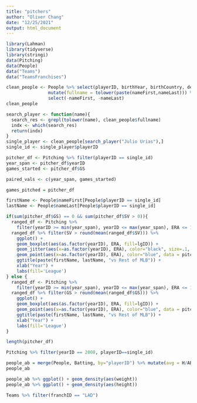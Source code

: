 ```yaml
---
title: "pitchers"
author: "Oliver Chang"
date: "12/25/2021"
output: html_document
---
```


```r
library(Lahman)
library(tidyverse)
library(stringi)
data(Pitching)
data(People)
data("Teams")
data("TeamsFranchises")
```

```r
clean_people <- People %>% select(playerID, birthYear, birthCountry, deathYear, nameFirst, nameLast, weight, height, bats, throws) %>% 
                mutate(fullname = tolower(paste(nameFirst,nameLast))) %>% 
                select(-nameFirst, -nameLast)
clean_people
```

```r
search_player <- function(name){
  search_res <- grepl(tolower(name), clean_people$fullname)
  indx <- which(search_res)
  return(indx)
}
single_player <- clean_people[search_player("Julio Urias"),]
single_id <- single_player$playerID

pitcher_df <- Pitching %>% filter(playerID == single_id)
year_span <- pitcher_df$yearID
games_started <- pitcher_df$GS

paired_vals <- c(year_span, games_started)

games_pitched = pitcher_df

firstName <- People$nameFirst[People$playerID == single_id]
lastName <- People$nameLast[People$playerID == single_id]

if(sum(pitcher_df$GS) == 0 && sum(pitcher_df$SV > 0)){
  ranged_df <- Pitching %>% 
    filter(yearID >= min(year_span), yearID <= max(year_span), ERA <= 10, ERA > 0) 
  ranged_df %>% filter(SV > round(mean(ranged_df$SV))) %>% 
    ggplot() + 
    geom_boxplot(aes(as.factor(yearID), ERA, fill=lgID)) + 
    geom_jitter(aes(x=as.factor(yearID), ERA), color="black", size=.1, width = 0.2) + 
    geom_point(aes(x=as.factor(yearID), ERA), color="blue", data = pitcher_df, size=3) + 
    ggtitle(paste(firstName, lastName, "vs Rest of MLB")) + 
    xlab("Year") + 
    labs(fill='League')
} else {
  ranged_df <- Pitching %>% 
    filter(yearID >= min(year_span), yearID <= max(year_span), ERA <= 10, ERA > 0) 
  ranged_df %>% filter(GS > round(mean(ranged_df$GS))) %>%
    ggplot() + 
    geom_boxplot(aes(as.factor(yearID), ERA, fill=lgID)) + 
    geom_point(aes(x=as.factor(yearID), ERA), color="blue", data = pitcher_df, size=3) + 
    ggtitle(paste(firstName, lastName, "vs Rest of MLB")) + 
    xlab("Year") + 
    labs(fill='League')
}
```


```r
length(pitcher_df)
```


```r
Pitching %>% filter(yearID == 2008, playerID==single_id)
```


```r

people_ab = merge(People, Batting, by="playerID") %>% mutate(avg = H/AB) %>% drop_na() %>% filter(yearID >= 1980) %>% select(avg, weight, height) 
people_ab

people_ab %>% ggplot() + geom_density(aes(weight))
people_ab %>% ggplot() + geom_density(aes(height))
```


```r
Teams %>% filter(franchID == "LAD")
```

